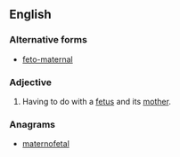 ==English==

===Alternative forms===
* [[feto-maternal]]
===Adjective===
{{en-adj|-}}
# {{context|medicine|lang=en}} Having to do with a [[fetus]] and its [[mother]].

===Anagrams===
* [[maternofetal#English|maternofetal]]